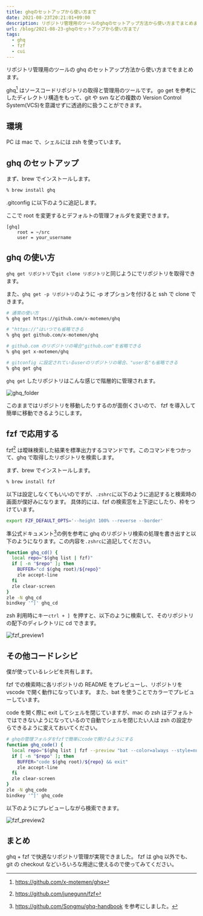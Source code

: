 ```yaml
---
title: ghqのセットアップから使い方まで
date: 2021-08-23T20:21:01+09:00
description: リポジトリ管理用のツールのghqのセットアップ方法から使い方までまとめます。fzfでの検索などの応用もあります。
url: /blog/2021-08-23-ghqのセットアップから使い方まで/
tags:
  - ghq
  - fzf
  - cui
---
```


リポジトリ管理用のツールの ghq のセットアップ方法から使い方までをまとめます。

ghq[^ghq] はソースコードリポジトリの取得と管理用のツールです。
go get を参考にしたディレクトリ構造をもって、git や svn などの複数の Version Control System(VCS)を意識せずに透過的に扱うことができます。

## 環境

PC は mac で、シェルには zsh を使っています。

## ghq のセットアップ

まず、brew でインストールします。

```sh
% brew install ghq
```

.gitconfig に以下のように追記します。

ここで root を変更するとデフォルトの管理フォルダを変更できます。

```
[ghq]
	root = ~/src
	user = your_username
```

## ghq の使い方

`ghq get リポジトリ`で`git clone リポジトリ`と同じようにでリポジトリを取得できます。

また、`ghq get -p リポジトリ`のように -p オプションを付けると ssh で clone できます。

```sh
# 通常の使い方
% ghq get https://github.com/x-motemen/ghq

# "https://"はいつでも省略できる
% ghq get github.com/x-motemen/ghq

# github.com のリポジトリの場合"github.com"を省略できる
% ghq get x-motemen/ghq

# gitconfig に設定されているuserのリポジトリの場合、"user名"も省略できる
% ghq get ghq
```

`ghq get` したリポジトリはこんな感じで階層的に管理されます。

![ghq_folder](/img/ghq_folder.png "ghq_folder")

このままではリポジトリを移動したりするのが面倒くさいので、 fzf を導入して簡単に移動できるようにします。

## fzf で応用する

fzf[^fzf] は曖昧検索した結果を標準出力するコマンドです。このコマンドをつかって、ghq で取得したリポジトリを検索します。

まず、brew でインストールします。

```sh
% brew install fzf
```

以下は設定しなくてもいいのですが、`.zshrc`に以下のように追記すると検索時の画面が僕好みになります。
具体的には、fzf の検索窓を上下逆にしたり、枠をつけています。

```sh
export FZF_DEFAULT_OPTS='--height 100% --reverse --border'
```

準公式ドキュメント[^ghqhandbook]の例を参考に ghq のリポジトリ検索の処理を書き出すと以下のようになります。この内容を`.zshrc`に追記してください。

```sh
function ghq_cd() {
  local repo="$(ghq list | fzf)"
  if [ -n "$repo" ]; then
    BUFFER="cd $(ghq root)/${repo}"
    zle accept-line
  fi
  zle clear-screen
}
zle -N ghq_cd
bindkey '^]' ghq_cd
```

zsh 利用時にキー`ctrl + ] `を押すと、以下のように検索して、そのリポジトリの配下のディレクトリに cd できます。

![fzf_preview1](/img/fzf_preview1.png "fzf_preview1")

## その他コードレシピ

僕が使っているレシピを共有します。

fzf での検索時に各リポジトリの README をプレビューし、リポジトリを vscode で開く動作になっています。
また、bat を使うことでカラーでプレビューしています。

code を開く際に exit してシェルを閉じていますが、mac の zsh はデフォルトではできないようになっているので自動でシェルを閉じたい人は zsh の設定からできるように変えておいてください。

```sh
# ghqの管理フォルダをfzfで簡単にcodeで開けるようにする
function ghq_code() {
  local repo="$(ghq list | fzf --preview "bat --color=always --style=numbers --line-range=:100 $(ghq root)/{}/README.*")"
  if [ -n "$repo" ]; then
    BUFFER="code $(ghq root)/${repo} && exit"
    zle accept-line
  fi
  zle clear-screen
}
zle -N ghq_code
bindkey '^]' ghq_code
```

以下のようにプレビューしながら検索できます。

![fzf_preview2](/img/fzf_preview2.png "fzf_preview2")

## まとめ

ghq + fzf で快適なリポジトリ管理が実現できました。
fzf は ghq 以外でも、git の checkout などいろいろな用途に使えるので使ってみてください。

[^ghq]: https://github.com/x-motemen/ghq
[^fzf]: https://github.com/junegunn/fzf
[^ghqhandbook]: https://github.com/Songmu/ghq-handbook を参考にしました。
